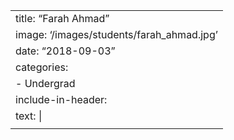 ---
title: "Farah Ahmad"
image: '/images/students/farah_ahmad.jpg'
date: "2018-09-03"
categories:
    - Undergrad
include-in-header: 
      text: |
        <meta http-equiv="refresh" content="0; url=https://www.linkedin.com/in/farahshehabahmad/">
---